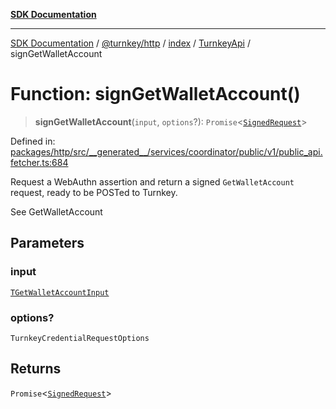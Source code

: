 [**SDK Documentation**](../../../../../../README.mdx)

***

[SDK Documentation](../../../../../../packages.mdx) / [@turnkey/http](../../../../README.mdx) / [index](../../../README.mdx) / [TurnkeyApi](../README.mdx) / signGetWalletAccount

# Function: signGetWalletAccount()

> **signGetWalletAccount**(`input`, `options`?): `Promise`\<[`SignedRequest`](../../../type-aliases/SignedRequest.mdx)\>

Defined in: [packages/http/src/\_\_generated\_\_/services/coordinator/public/v1/public\_api.fetcher.ts:684](https://github.com/tkhq/sdk/blob/078f5423e923fbd1d7fd39440402d7f01d09c3d0/packages/http/src/__generated__/services/coordinator/public/v1/public_api.fetcher.ts#L684)

Request a WebAuthn assertion and return a signed `GetWalletAccount` request, ready to be POSTed to Turnkey.

See GetWalletAccount

## Parameters

### input

[`TGetWalletAccountInput`](../type-aliases/TGetWalletAccountInput.mdx)

### options?

`TurnkeyCredentialRequestOptions`

## Returns

`Promise`\<[`SignedRequest`](../../../type-aliases/SignedRequest.mdx)\>
